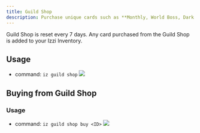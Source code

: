 ```yaml
---
title: Guild Shop
description: Purchase unique cards such as **Monthly, World Boss, Dark Zone, Custom Cards** that are only available in the Guild Shop.
---
```

<Note>Guild Shop is reset every 7 days. Any card purchased from the Guild Shop is added to your Izzi Inventory.</Note>

## Usage
- command: `iz guild shop` <img src="../images/guild-shop.jpg" />

## Buying from Guild Shop
### Usage
- command: `iz guild shop buy <ID>` <img src="../images/guild-shop1.jpg" />
